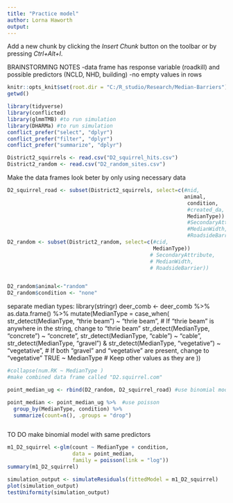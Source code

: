```yaml
---
title: "Practice model"
author: Lorna Haworth
output: 
---
```

Add a new chunk by clicking the *Insert Chunk* button on the toolbar or by pressing *Ctrl+Alt+I*.

BRAINSTORMING NOTES
-data frame has response variable (roadkill) and possible predictors (NCLD, NHD, building)
-no empty values in rows

```r
knitr::opts_knit$set(root.dir = "C:/R_studio/Research/Median-Barriers")
getwd()

library(tidyverse)
library(conflicted)
library(glmmTMB) #to run simulation
library(DHARMa) #to run simulation
conflict_prefer("select", "dplyr")
conflict_prefer("filter", "dplyr")
conflict_prefer("summarize", "dplyr")

```

```r
District2_squirrels <- read.csv("D2_squirrel_hits.csv")
District2_random <- read.csv("D2_random_sites.csv")
```


Make the data frames look beter by only using necessary data
```r
D2_squirrel_road <- subset(District2_squirrels, select=c(#nid,
                                                         animal, 
                                                          condition, 
                                                          #created_da, 
                                                          MedianType)) 
                                                          #SecondaryAttribute, 
                                                          #MedianWidth, 
                                                          #RoadsideBarrier))
D2_random <- subset(District2_random, select=c(#cid,
                                               MedianType))
                                              # SecondaryAttribute, 
                                              # MedianWidth, 
                                              # RoadsideBarrier))


D2_random$animal<-"random" 
D2_random$condition <- "none"
```

separate median types:
library(stringr)
deer_comb <- deer_comb %>%
  as.data.frame() %>%
  mutate(MedianType = case_when(
    str_detect(MedianType, "thrie beam") ~ "thrie beam", # If "thrie beam" is anywhere in the string, change to "thrie beam"
    str_detect(MedianType, "concrete") ~ "concrete", 
    str_detect(MedianType, "cable") ~ "cable",
    str_detect(MedianType, "gravel") & str_detect(MedianType, "vegetative") ~ "vegetative", # If both "gravel" and "vegetative" are present, change to "vegetative"
    TRUE ~ MedianType # Keep other values as they are
  ))


```r
#collapse(num.RK ~ MedianType )
#make combined data frame called "D2.squirrel.com"

point_median_ug <- rbind(D2_random, D2_squirrel_road) #use binomial model

point_median <- point_median_ug %>%  #use poisson
  group_by(MedianType, condition) %>%
  summarize(count=n(), .groups = "drop")



```

TO DO make binomial model with same predictors 
```r
m1_D2_squirrel <-glm(count ~ MedianType + condition,
                     data = point_median,
                     family = poisson(link = "log"))
summary(m1_D2_squirrel)

```
```r
simulation_output <- simulateResiduals(fittedModel = m1_D2_squirrel)
plot(simulation_output)
testUniformity(simulation_output)

```


